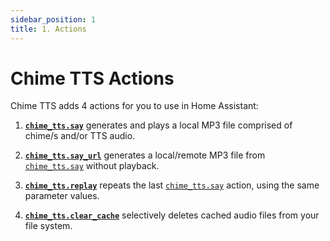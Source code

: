 ```yaml
---
sidebar_position: 1
title: 1. Actions
---
```



# Chime TTS Actions

Chime TTS adds 4 actions for you to use in Home Assistant:

1. **[`chime_tts.say`](/chime_tts/docs/documentation/actions/say-action)** generates and plays a local MP3 file comprised of chime/s and/or TTS audio.

2. **[`chime_tts.say_url`](/chime_tts/docs/documentation/actions/say_url-action)** generates a local/remote MP3 file from [`chime_tts.say`](/chime_tts/docs/documentation/actions/say-action) without playback.

3. **[`chime_tts.replay`](./replay-action)** repeats the last [`chime_tts.say`](/chime_tts/docs/documentation/actions/say-action) action, using the same parameter values.

4. **[`chime_tts.clear_cache`](./clear_cache-action)** selectively deletes cached audio files from your file system.
